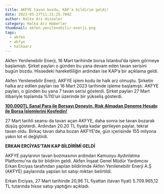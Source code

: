 ```yaml
---
title: AKFYE tavan bozdu, KAP’a bildirim geldi!
date: 2023-03-27T11:31:25.704Z
author: Halka Arz Hisseler
category: Halka Arz Haberler
thumbnail: akfen-yenilenebilir-enerji.png
tags:
  - akfen
  - akfye
  - halkaarz
---
```

Akfen Yenilenebilir Enerji, 16 Mart tarihinde borsa İstanbul’da işlem görmeye başlamıştı. Şirket payları o günden bu yana devam eden tavan serisini bugün bozdu. Hissedeki hareketliliğin ardından ise KAP’a bir açıklama geldi.

Akfen Yenilenebilir Enerji, AKFYE işlem kodu ile halk arz olmuştu. Şirketin halka arz edilen payları ise 16 Mart 2023 tarihinde işleme başlamıştı. AKFYE payları, o günden bu yana 7 tavan serisi gösterdi. Şirket payları 27 Mart itibariyle toplamda %110’un üzerinde bir yükseliş gösterdi.

**[100.000TL Sanal Para ile Borsayı Deneyin, Risk Almadan Deneme Hesabı ile Borsa İşlemlerini Keşfedin!](https://partners.gcmyatirim.com.tr/Tracking/S/641abf18ac688aed6aea3284)**

[](https://partners.gcmyatirim.com.tr/Tracking/S/641abf18ac688aed6aea3284)27 Mart tarihli seansı da tavan açan AKFYE, daha sonra ise tavan bozarak düşüş gösterdi. Ardından 20.20 TL fiyata kadar gerileyen paylar, tekrar tavan oldu. Birkaç tavan daha bozan AKFYE’de, gün içerisinde 155 milyona yakın lot el değiştirdi.

**ERKAN ERCİYAS’TAN KAP BİLDİRİMİ GELDİ**

AKFYE paylarının tavan bozmasının ardından Kamuoyu Aydınlatma Platformu’na da bir bildirim geldi. Akfen İnşaat Genel Müdür Yardımcısı Erkan Erciyas tarafından yapılan bildirimde Akfen Yenilenebilir Enerji A.Ş (AKFYE) paylarında yapılan lot satışı miktarı belirtildi.

Erkan Erciyas, 27 Mart tarihinde 20,96 TL fiyattan (tavan fiyat) 5.709.965,12 TL tutarında hisse satışı yaptığını açıkladı.